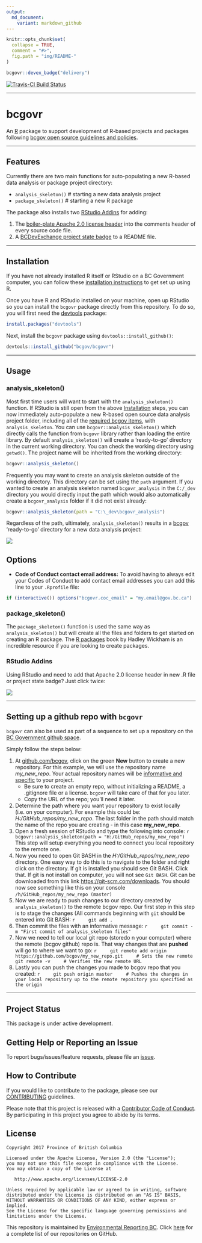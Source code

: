 ```yaml
---
output:
  md_document:
    variant: markdown_github
---
```


<!-- README.md is generated from README.Rmd. Please edit README.Rmd (this file) -->

```r
knitr::opts_chunk$set(
  collapse = TRUE,
  comment = "#>",
  fig.path = "img/README-"
)
```

```r
bcgovr::devex_badge("delivery")
```

[![Travis-CI Build Status](https://travis-ci.org/bcgov/bcgovr.svg?branch=master)](https://travis-ci.org/bcgov/bcgovr)

---

# bcgovr

An [R](http://r-project.org) package to support development of R-based projects and packages following [bcgov open source guidelines and policies](https://github.com/bcgov/BC-Policy-Framework-For-GitHub).

---

## Features

Currently there are two main functions for auto-populating a new R-based data analysis or package project directory:

- `analysis_skeleton()` # starting a new data analysis project
- `package_skeleton()` # starting a new R package

The package also installs two [RStudio Addins](https://rstudio.github.io/rstudioaddins/) for adding:

1. The [boiler-plate Apache 2.0 license header](https://github.com/bcgov/BC-Policy-Framework-For-GitHub/blob/master/BC-Open-Source-Development-Employee-Guide/Licenses.md) into the comments header of every source code file.
2. A [BCDevExchange project state badge](https://github.com/BCDevExchange/Our-Project-Docs/blob/master/discussion/projectstates.md) to a README file.

---

## Installation

If you have not already installed R itself or RStudio on a BC Government computer, you can follow these [installation instructions](https://github.com/bcgov/bcgovr/blob/master/Install_Instructions.md) to get set up using R. 

Once you have R and RStudio installed on your machine, open up RStudio so you can install the `bcgovr` package directly from this repository. To do so, you will first need the [devtools](https://github.com/hadley/devtools/) package:

```r
install.packages("devtools")
```

Next, install the `bcgovr` package using `devtools::install_github()`:

```r
devtools::install_github("bcgov/bcgovr")
```

---

## Usage

### analysis_skeleton()
Most first time users will want to start with the `analysis_skeleton()` function. If RStudio is still open from the above [Installation] steps, you can now immediately auto-populate a new R-based open source data analysis project folder, including all of the [required bcgov items](https://github.com/bcgov/BC-Policy-Framework-For-GitHub/blob/master/BC-Gov-Org-HowTo/Cheatsheet.md), with `analysis_skeleton`. You can use `bcgovr::analysis_skeleton()` which directly calls the function from `bcgovr` library rather than loading the entire library. By default `analysis_skeleton()` will create a 'ready-to-go' directory in the current working directory. You can check the working directory using `getwd()`. The project name will be inherited from the working directory:

```r
bcgovr::analysis_skeleton() 
```

Frequently you may want to create an analysis skeleton outside of the working directory. This directory can be set using the `path` argument. If you wanted to create an analysis skeleton named `bcgovr_analysis` in the `C:/_dev` directory you would directly input the path which would also automatically create a `bcgovr_analysis` folder if it did not exist already:

```r
bcgovr::analysis_skeleton(path = "C:\_dev\bcgovr_analysis") 
```

Regardless of the path, ultimately, `analysis_skeleton()` results in a [bcgov](https://github.com/bcgov) 'ready-to-go' directory for a new data analysis project:

![](img/analysis_skeleton_output.PNG)


## Options

* **Code of Conduct contact email address:** To avoid having to always edit your Codes of Conduct to add contact email addresses you can add this line to your `.Rprofile` file:

```r
if (interactive()) options("bcgovr.coc_email" = "my.email@gov.bc.ca")
```


### package_skeleton()
The `package_skeleton()` function is used the same way as `analysis_skeleton()` but will create all the files and folders to get started on creating an R package. The [R packages](http://r-pkgs.had.co.nz/) book by Hadley Wickham is an incredible resource if you are looking to create packages.


### RStudio Addins

Using RStudio and need to add that Apache 2.0 license header in new .R file or project state badge? Just click twice:

![](img/bcgovr_addin_example.gif)

---

## Setting up a github repo with `bcgovr`

`bcgovr` can also be used as part of a sequence to set up a repository on the [BC Government github space](https://github.com/bcgov).

Simply follow the steps below:

1. At [github.com/bcgov](github.com/bcgov), click on the green **New** button to create a new repository. For this example, we will use the repository name *my_new_repo*. Your actual repository names will be [informative and specific](https://github.com/bcgov/BC-Policy-Framework-For-GitHub/blob/master/BC-Gov-Org-HowTo/Naming-Repos.md) to your project. 
    * Be sure to create an empty repo, without initializing a README, a .gitignore file or a license. `bcgovr` will take care of that for you later.
    * Copy the URL of the repo; you'll need it later.
2. Determine the path where you want your repository to exist locally (i.e. on your computer). For example this could be: *H:/GitHub_repos/my_new_repo*. The last folder in the path should match the name of the repo you are creating - in this case **my_new_repo**. 
3. Open a fresh session of RStudio and type the following into console:
    ```r
    bcgovr::analysis_skeleton(path = "H:/GitHub_repos/my_new_repo")
    ```
This step will setup everything you need to connect you local repository to the remote one. 
4. Now you need to open Git BASH in the *H:/GitHub_repos/my_new_repo* directory. One easy way to do this is to navigate to the folder and right click on the directory. If git is installed you should see Git BASH. Click that. If git is not install on computer, you will not see `Git BASH`. Git can be downloaded from this link [https://git-scm.com/downloads](https://git-scm.com/downloads). You should now see something like this on your console `/h/GitHub_repos/my_new_repo (master)`
5. Now we are ready to push changes to our directory created by `analysis_skeleton()` to the remote bcgov repo. Our first step in this step is to stage the changes (All commands beginning with `git` should be entered into Git BASH:
    ```r
    git add .
    ```
6. Then commit the files with an informative message:
    ```r
    git commit -m "First commit of analysis_skeleton files"
    ```
7. Now we need to tell our local git repo (storedo n your computer) where the remote (bcgov github) repo is. That way changes that are **pushed** will go to where we want to go:
    ```r
    git remote add origin https://github.com/bcgov/my_new_repo.git
    # Sets the new remote
    git remote -v
    # Verifies the new remote URL
    ```
8. Lastly you can push the changes you made to bcgov repo that you created: 
    ```r
    git push origin master
    # Pushes the changes in your local repository up to the remote repository you specified as the origin
    ```



---

## Project Status

This package is under active development.


## Getting Help or Reporting an Issue

To report bugs/issues/feature requests, please file an [issue](https://github.com/bcgov/bcgovr/issues/).


## How to Contribute

If you would like to contribute to the package, please see our 
[CONTRIBUTING](CONTRIBUTING.md) guidelines.

Please note that this project is released with a [Contributor Code of Conduct](CODE_OF_CONDUCT.md). By participating in this project you agree to abide by its terms.


## License

    Copyright 2017 Province of British Columbia

    Licensed under the Apache License, Version 2.0 (the "License");
    you may not use this file except in compliance with the License.
    You may obtain a copy of the License at 

       http://www.apache.org/licenses/LICENSE-2.0

    Unless required by applicable law or agreed to in writing, software
    distributed under the License is distributed on an "AS IS" BASIS,
    WITHOUT WARRANTIES OR CONDITIONS OF ANY KIND, either express or implied.
    See the License for the specific language governing permissions and
    limitations under the License.

This repository is maintained by [Environmental Reporting BC](http://www2.gov.bc.ca/gov/content?id=FF80E0B985F245CEA62808414D78C41B). Click [here](https://github.com/bcgov/EnvReportBC-RepoList) for a complete list of our repositories on GitHub.
